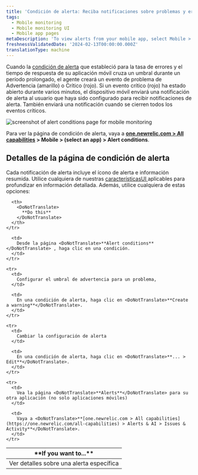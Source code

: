```yaml
---
title: 'Condición de alerta: Reciba notificaciones sobre problemas y errores de rendimiento'
tags:
  - Mobile monitoring
  - Mobile monitoring UI
  - Mobile app pages
metaDescription: 'To view alerts from your mobile app, select Mobile > (select an app) > App > Alerts.'
freshnessValidatedDate: '2024-02-13T00:00:00.000Z'
translationType: machine
---
```



Cuando la [condición de alerta](/docs/mobile-apps/alert-settings) que estableció para la tasa de errores y el tiempo de respuesta de su aplicación móvil cruza un umbral durante un período prolongado, el agente <InlinePopover type="mobile"/>creará un evento de problema de Advertencia (amarillo) o Crítico (rojo). Si un evento crítico (rojo) ha estado abierto durante varios minutos, el dispositivo móvil enviará una notificación de alerta al usuario que haya sido configurado para recibir notificaciones de alerta. También enviará una notificación cuando se cierren todos los eventos críticos.

<img
  title="alert conditions page "
  alt="screenshot of alert conditions page for mobile monitoring"
  src={mobileAlertConditionsPage}
/>

Para ver la página de condición de alerta, vaya a <DoNotTranslate>**[one.newrelic.com > All capabilities](https://one.newrelic.com/all-capabilities) > Mobile > (select an app) > Alert conditions**</DoNotTranslate>.

## Detalles de la página de condición de alerta

Cada notificación de alerta incluye el ícono de alerta e información resumida. Utilice cualquiera de nuestras [característicasUI ](/docs/new-relic-solutions/new-relic-one/introduction-new-relic-platform)aplicables para profundizar en información detallada. Además, utilice cualquiera de estas opciones:

<table>
  <thead>
    <tr>
      <th width={200}>
        <DoNotTranslate>
          **If you want to...**
        </DoNotTranslate>
      </th>

      <th>
        <DoNotTranslate>
          **Do this**
        </DoNotTranslate>
      </th>
    </tr>
  </thead>

  <tbody>
    <tr>
      <td>
        Ver detalles sobre una alerta específica
      </td>

      <td>
        Desde la página <DoNotTranslate>**Alert conditions**</DoNotTranslate> , haga clic en una condición.
      </td>
    </tr>

    <tr>
      <td>
        Configurar el umbral de advertencia para un problema,
      </td>

      <td>
        En una condición de alerta, haga clic en <DoNotTranslate>**Create a warning**</DoNotTranslate>.
      </td>
    </tr>

    <tr>
      <td>
        Cambiar la configuración de alerta
      </td>

      <td>
        En una condición de alerta, haga clic en <DoNotTranslate>**... > Edit**</DoNotTranslate>.
      </td>
    </tr>

    <tr>
      <td>
        Vea la página <DoNotTranslate>**Alerts**</DoNotTranslate> para su otra aplicación (no solo aplicaciones móviles)
      </td>

      <td>
        Vaya a <DoNotTranslate>**[one.newrelic.com > All capabilities](https://one.newrelic.com/all-capabilities) > Alerts & AI > Issues & Activity**</DoNotTranslate>.
      </td>
    </tr>
  </tbody>
</table>
